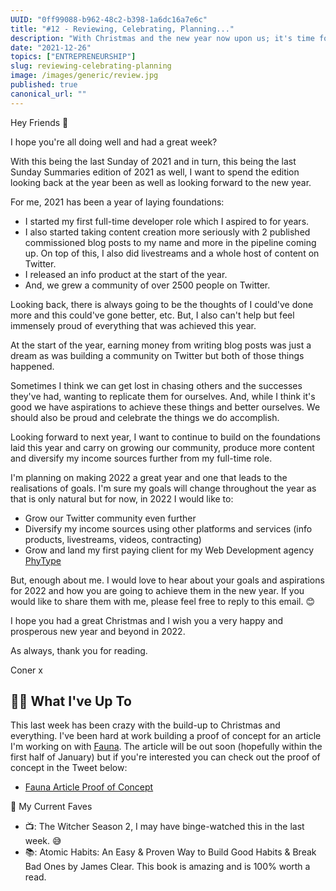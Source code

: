 ```yaml
---
UUID: "0ff99088-b962-48c2-b398-1a6dc16a7e6c"
title: "#12 - Reviewing, Celebrating, Planning..."
description: "With Christmas and the new year now upon us; it's time for celebrating, reviewing and planning for the future. Here are my plans for 2022."
date: "2021-12-26"
topics: ["ENTREPRENEURSHIP"]
slug: reviewing-celebrating-planning
image: /images/generic/review.jpg
published: true
canonical_url: ""
---
```


Hey Friends 👋

I hope you're all doing well and had a great week?

With this being the last Sunday of 2021 and in turn, this being the last Sunday Summaries edition of 2021 as well, I want to spend the edition looking back at the year been as well as looking forward to the new year.

For me, 2021 has been a year of laying foundations:

- I started my first full-time developer role which I aspired to for years.
- I also started taking content creation more seriously with 2 published commissioned blog posts to my name and more in the pipeline coming up. On top of this, I also did livestreams and a whole host of content on Twitter.
- I released an info product at the start of the year.
- And, we grew a community of over 2500 people on Twitter.

Looking back, there is always going to be the thoughts of I could've done more and this could've gone better, etc. But, I also can't help but feel immensely proud of everything that was achieved this year.

At the start of the year, earning money from writing blog posts was just a dream as was building a community on Twitter but both of those things happened.

Sometimes I think we can get lost in chasing others and the successes they've had, wanting to replicate them for ourselves. And, while I think it's good we have aspirations to achieve these things and better ourselves. We should also be proud and celebrate the things we do accomplish.

Looking forward to next year, I want to continue to build on the foundations laid this year and carry on growing our community, produce more content and diversify my income sources further from my full-time role.

I'm planning on making 2022 a great year and one that leads to the realisations of goals. I'm sure my goals will change throughout the year as that is only natural but for now, in 2022 I would like to:

- Grow our Twitter community even further
- Diversify my income sources using other platforms and services (info products, livestreams, videos, contracting)
- Grow and land my first paying client for my Web Development agency [PhyType](https://phytype.com/)

But, enough about me. I would love to hear about your goals and aspirations for 2022 and how you are going to achieve them in the new year. If you would like to share them with me, please feel free to reply to this email. 😊

I hope you had a great Christmas and I wish you a very happy and prosperous new year and beyond in 2022.

As always, thank you for reading.

Coner x

## 🏃‍♂️ What I've Up To

This last week has been crazy with the build-up to Christmas and everything. I've been hard at work building a proof of concept for an article I'm working on with [Fauna](https://fauna.com/). The article will be out soon (hopefully within the first half of January) but if you're interested you can check out the proof of concept in the Tweet below:

- [Fauna Article Proof of Concept](https://twitter.com/MrConerMurphy/status/1474371461284564997)

💯 My Current Faves

- 📺: The Witcher Season 2, I may have binge-watched this in the last week. 😅
- 📚: Atomic Habits: An Easy & Proven Way to Build Good Habits & Break Bad Ones by James Clear. This book is amazing and is 100% worth a read.
